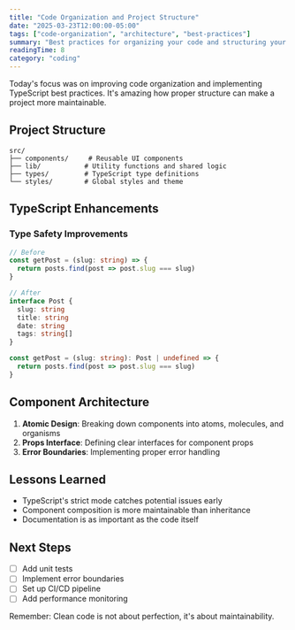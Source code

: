 ```yaml
---
title: "Code Organization and Project Structure"
date: "2025-03-23T12:00:00-05:00"
tags: ["code-organization", "architecture", "best-practices"]
summary: "Best practices for organizing your code and structuring your Next.js project for scalability."
readingTime: 8
category: "coding"
---
```


Today's focus was on improving code organization and implementing TypeScript best practices. It's amazing how proper structure can make a project more maintainable.

## Project Structure

```
src/
├── components/     # Reusable UI components
├── lib/           # Utility functions and shared logic
├── types/         # TypeScript type definitions
└── styles/        # Global styles and theme
```

## TypeScript Enhancements

### Type Safety Improvements

```typescript
// Before
const getPost = (slug: string) => {
  return posts.find(post => post.slug === slug)
}

// After
interface Post {
  slug: string
  title: string
  date: string
  tags: string[]
}

const getPost = (slug: string): Post | undefined => {
  return posts.find(post => post.slug === slug)
}
```

## Component Architecture

1. **Atomic Design**: Breaking down components into atoms, molecules, and organisms
2. **Props Interface**: Defining clear interfaces for component props
3. **Error Boundaries**: Implementing proper error handling

## Lessons Learned

- TypeScript's strict mode catches potential issues early
- Component composition is more maintainable than inheritance
- Documentation is as important as the code itself

## Next Steps

- [ ] Add unit tests
- [ ] Implement error boundaries
- [ ] Set up CI/CD pipeline
- [ ] Add performance monitoring

Remember: Clean code is not about perfection, it's about maintainability. 